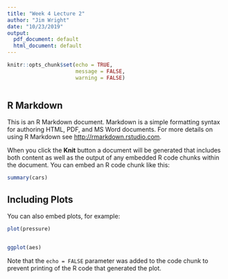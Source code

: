 ```yaml
---
title: "Week 4 Lecture 2"
author: "Jim Wright"
date: "10/23/2019"
output:
  pdf_document: default
  html_document: default
---
```


```r
knitr::opts_chunk$set(echo = TRUE, 
                      message = FALSE,
                      warning = FALSE)



```

## R Markdown

This is an R Markdown document. Markdown is a simple formatting syntax for authoring HTML, PDF, and MS Word documents. For more details on using R Markdown see <http://rmarkdown.rstudio.com>.

When you click the **Knit** button a document will be generated that includes both content as well as the output of any embedded R code chunks within the document. You can embed an R code chunk like this:

```r
summary(cars)
```

## Including Plots

You can also embed plots, for example:

```r
plot(pressure)


ggplot(aes) 


```

Note that the `echo = FALSE` parameter was added to the code chunk to prevent printing of the R code that generated the plot.
